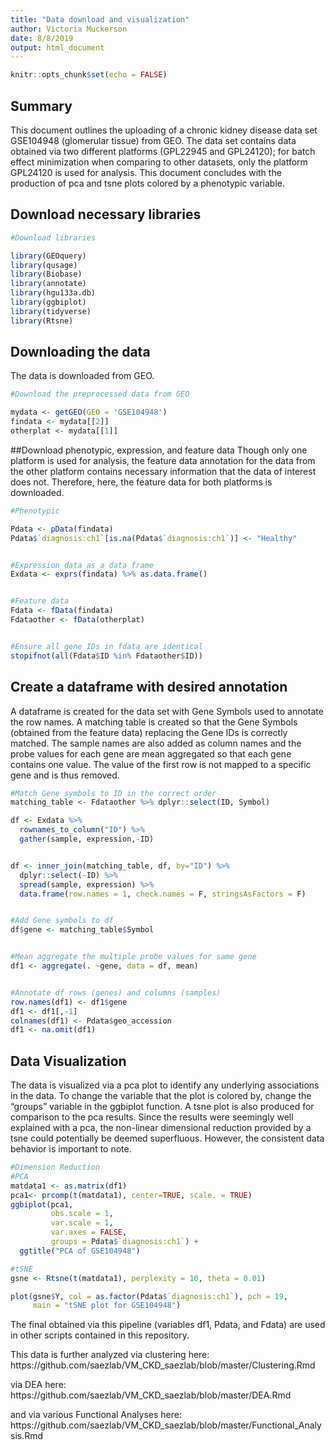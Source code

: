```yaml
---
title: "Data download and visualization"
author: Victoria Muckerson
date: 8/8/2019
output: html_document
---
```


```r
knitr::opts_chunk$set(echo = FALSE)
```

## Summary

This document outlines the uploading of a chronic kidney disease data set 
GSE104948 (glomerular tissue) from GEO. The data set contains data obtained via 
two different platforms (GPL22945 and GPL24120); for batch effect minimization 
when comparing to other datasets, only the platform GPL24120 is used for 
analysis. This document concludes with the production of pca and tsne plots 
colored by a phenotypic variable.


## Download necessary libraries

```r

#Download libraries

library(GEOquery)
library(qusage)
library(Biobase)
library(annotate)
library(hgu133a.db)
library(ggbiplot)
library(tidyverse)
library(Rtsne)

```

## Downloading the data
The data is downloaded from GEO.

```r

#Download the preprocessed data from GEO

mydata <- getGEO(GEO = 'GSE104948')
findata <- mydata[[2]]
otherplat <- mydata[[1]]
```


##Download phenotypic, expression, and feature data 
Though only one platform is used for analysis, the feature data annotation for the data from the other platform contains necessary information 
that the data of interest does not. Therefore, here, the feature data for both
platforms is downloaded.

```r
#Phenotypic

Pdata <- pData(findata)
Pdata$`diagnosis:ch1`[is.na(Pdata$`diagnosis:ch1`)] <- "Healthy"


#Expression data as a data frame
Exdata <- exprs(findata) %>% as.data.frame()


#Feature data
Fdata <- fData(findata)
Fdataother <- fData(otherplat)


#Ensure all gene IDs in fdata are identical
stopifnot(all(Fdata$ID %in% Fdataother$ID))

```


## Create a dataframe with desired annotation

A dataframe is created for the data set with Gene Symbols used to annotate the 
row names. A matching table is created so that the Gene Symbols (obtained from 
the feature data) replacing the Gene IDs is correctly matched. The sample names 
are also added as column names and the probe values for each gene are mean 
aggregated so that each gene contains one value.
The value of the first row is not mapped to a specific gene and is thus removed.

```r

#Match Gene symbols to ID in the correct order
matching_table <- Fdataother %>% dplyr::select(ID, Symbol)

df <- Exdata %>%
  rownames_to_column("ID") %>%
  gather(sample, expression,-ID)


df <- inner_join(matching_table, df, by="ID") %>%
  dplyr::select(-ID) %>% 
  spread(sample, expression) %>%
  data.frame(row.names = 1, check.names = F, stringsAsFactors = F)


#Add Gene symbols to df
df$gene <- matching_table$Symbol


#Mean aggregate the multiple probe values for same gene
df1 <- aggregate(. ~gene, data = df, mean)


#Annotate df rows (genes) and columns (samples)
row.names(df1) <- df1$gene
df1 <- df1[,-1]
colnames(df1) <- Pdata$geo_accession
df1 <- na.omit(df1)
```


## Data Visualization

The data is visualized via a pca plot to identify any underlying associations in 
the data. To change the variable that the plot is colored by, change the 
"groups" variable in the ggbiplot function. A tsne plot is also produced for
comparison to the pca results.
Since the results were seemingly well explained with a pca, the non-linear
dimensional reduction provided by a tsne could potentially be deemed 
superfluous. However, the consistent data behavior is important to note.

```r

#Dimension Reduction
#PCA
matdata1 <- as.matrix(df1)
pca1<- prcomp(t(matdata1), center=TRUE, scale. = TRUE)
ggbiplot(pca1,
         obs.scale = 1,
         var.scale = 1,
         var.axes = FALSE,
         groups = Pdata$`diagnosis:ch1`) +
  ggtitle("PCA of GSE104948")

#tSNE
gsne <- Rtsne(t(matdata1), perplexity = 10, theta = 0.01)

plot(gsne$Y, col = as.factor(Pdata$`diagnosis:ch1`), pch = 19,
     main = "tSNE plot for GSE104948")
```


The final obtained via this pipeline (variables df1, Pdata, and Fdata) are used 
in other scripts contained in this repository. 


This data is further analyzed via clustering here:
https://github.com/saezlab/VM_CKD_saezlab/blob/master/Clustering.Rmd

via DEA here:
https://github.com/saezlab/VM_CKD_saezlab/blob/master/DEA.Rmd

and via various Functional Analyses here:
https://github.com/saezlab/VM_CKD_saezlab/blob/master/Functional_Analysis.Rmd

